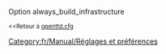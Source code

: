 {{fr/Manual/Amorce}}
Option always_build_infrastructure

<small><<Retour à [[fr/Archive/Manual/Settings/Openttd.cfg|openttd.cfg]]</small>
[[Category:fr/Manual/Réglages et préférences]]